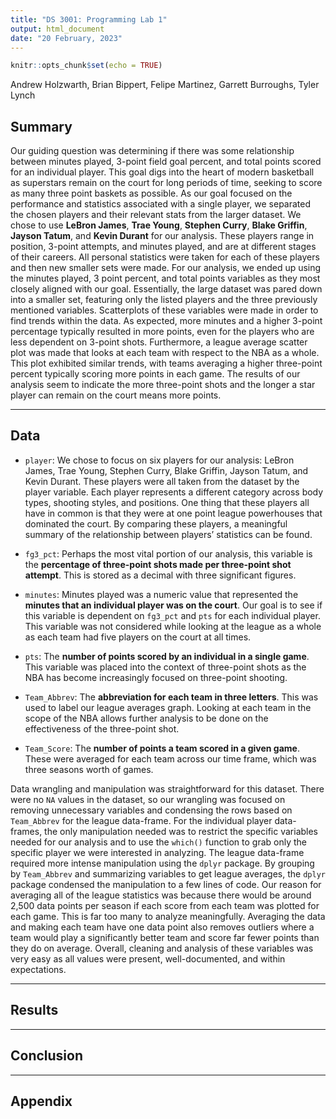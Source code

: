 ---
title: "DS 3001: Programming Lab 1"
output: html_document
date: "20 February, 2023"
---

```{r setup, include=FALSE}
knitr::opts_chunk$set(echo = TRUE)
```
Andrew Holzwarth, Brian Bippert, Felipe Martinez, Garrett Burroughs, Tyler Lynch  

## Summary
Our guiding question was determining if there was some relationship between minutes played, 3-point field goal percent, and total points scored for an individual player. This goal digs into the heart of modern basketball as superstars remain on the court for long periods of time, seeking to score as many three point baskets as possible. As our goal focused on the performance and statistics associated with a single player, we separated the chosen players and their relevant stats from the larger dataset. We chose to use **LeBron James**, **Trae Young**, **Stephen Curry**, **Blake Griffin**, **Jayson Tatum**, and **Kevin Durant** for our analysis. These players range in position, 3-point attempts, and minutes played, and are at different stages of their careers. All personal statistics were taken for each of these players and then new smaller sets were made. For our analysis, we ended up using the minutes played, 3 point percent, and total points variables as they most closely aligned with our goal. Essentially, the large dataset was pared down into a smaller set, featuring only the listed players and the three previously mentioned variables. Scatterplots of these variables were made in order to find trends within the data. As expected, more minutes and a higher 3-point percentage typically resulted in more points, even for the players who are less dependent on 3-point shots. Furthermore, a league average scatter plot was made that looks at each team with respect to the NBA as a whole. This plot exhibited similar trends, with teams averaging a higher three-point percent typically scoring more points in each game. The results of our analysis seem to indicate the more three-point shots and the longer a star player can remain on the court means more points.

***

## Data
* `player`:
We chose to focus on six players for our analysis: LeBron James, Trae Young, Stephen Curry, Blake Griffin, Jayson Tatum, and Kevin Durant. These players were all taken from the dataset by the player variable. Each player represents a different category across body types, shooting styles, and positions. One thing that these players all have in common is that they were at one point league powerhouses that dominated the court. By comparing these players, a meaningful summary of the relationship between players' statistics can be found.

* `fg3_pct`:
Perhaps the most vital portion of our analysis, this variable is the **percentage of three-point shots made per three-point shot attempt**. This is stored as a decimal with three significant figures. 

* `minutes`:
Minutes played was a numeric value that represented the **minutes that an individual player was on the court**. Our goal is to see if this variable is dependent on `fg3_pct` and `pts` for each individual player. This variable was not considered while looking at the league as a whole as each team had five players on the court at all times.

* `pts`:
The **number of points scored by an individual in a single game**. This variable was placed into the context of three-point shots as the NBA has become increasingly focused on three-point shooting. 

* `Team_Abbrev`:
The **abbreviation for each team in three letters**. This was used to label our league averages graph. Looking at each team in the scope of the NBA allows further analysis to be done on the effectiveness of the three-point shot.

* `Team_Score`:
The **number of points a team scored in a given game**. These were averaged for each team across our time frame, which was three seasons worth of games. 

Data wrangling and manipulation was straightforward for this dataset. There were no `NA` values in the dataset, so our wrangling was focused on removing unnecessary variables and condensing the rows based on `Team_Abbrev` for the league data-frame. For the individual player data-frames, the only manipulation needed was to restrict the specific variables needed for our analysis and to use the `which()` function to grab only the specific player we were interested in analyzing. The league data-frame required more intense manipulation using the `dplyr` package. By grouping by `Team_Abbrev` and summarizing variables to get league averages, the `dplyr` package condensed the manipulation to a few lines of code. Our reason for averaging all of the league statistics was because there would be around 2,500 data points per season if each score from each team was plotted for each game. This is far too many to analyze meaningfully. Averaging the data and making each team have one data point also removes outliers where a team would play a significantly better team and score far fewer points than they do on average. Overall, cleaning and analysis of these variables was very easy as all values were present, well-documented, and within expectations.

***

## Results

***

## Conclusion

***

## Appendix

